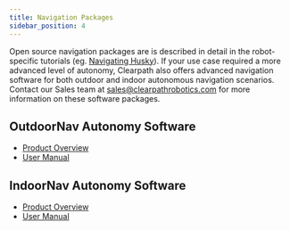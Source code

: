 ```yaml
---
title: Navigation Packages
sidebar_position: 4
---
```


Open source navigation packages are is described in detail in the robot-specific
tutorials (eg. [Navigating Husky](http://localhost:3000/docs/robots/husky/tutorials_husky#navigating-husky)).
If your use case required a more advanced level of autonomy, Clearpath also offers advanced navigation software
for both outdoor and indoor autonomous navigation scenarios. Contact our Sales team at
sales@clearpathrobotics.com for more information on these software packages.

## OutdoorNav Autonomy Software

- [Product Overview](https://clearpathrobotics.com/outdoor-autonomy-software/)
- [User Manual](https://clearpathrobotics.com/assets/manuals/outdoornav/index.html)

## IndoorNav Autonomy Software

- [Product Overview](https://clearpathrobotics.com/autonomy-research-kit/)
- [User Manual](https://clearpathrobotics.com/assets/manuals/indoornav/index.html)
